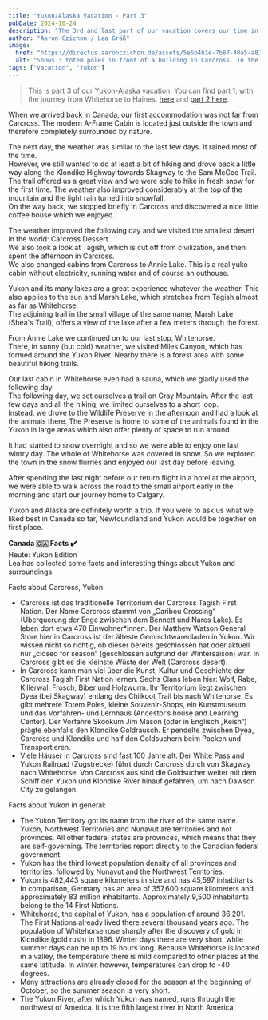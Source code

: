 ```yaml
---
title: "Yukon/Alaska Vacation - Part 3"
pubDate: 2024-10-24
description: "The 3rd and last part of our vacation covers our time in Carcross, Whitehorse and surroundings."
author: "Aaron Czichon / Lea Gräß"
image:
  href: "https://directus.aaronczichon.de/assets/5e5b4b1e-7b87-40a5-a82d-5d8c4baf36be.jpg?quality=70&width=1600"
  alt: "Shows 3 totem poles in front of a building in Carcross. In the background the mountains and a blue sky with a few clouds."
tags: ["Vacation", "Yukon"]
---
```

> This is part 3 of our Yukon-Alaska vacation. You can find part 1, with the journey from Whitehorse to Haines, [here](https://canada.aaronczichon.de/blog/43-yukon-alaska-part1/) and [part 2 here](https://canada.aaronczichon.de/blog/44-yukon-alaska-part2/).

When we arrived back in Canada, our first accommodation was not far from Carcross. The modern A-Frame Cabin is located just outside the town and therefore completely surrounded by nature.

The next day, the weather was similar to the last few days. It rained most of the time.   
However, we still wanted to do at least a bit of hiking and drove back a little way along the Klondike Highway towards Skagway to the Sam McGee Trail.    
The trail offered us a great view and we were able to hike in fresh snow for the first time. The weather also improved considerably at the top of the mountain and the light rain turned into snowfall.   
On the way back, we stopped briefly in Carcross and discovered a nice little coffee house which we enjoyed.

<DirectusImage assetId="e6d45133-e47c-4953-9629-3892a5efea7c.jpg" />

The weather improved the following day and we visited the smallest desert in the world: Carcross Dessert.    
We also took a look at Tagish, which is cut off from civilization, and then spent the afternoon in Carcross.   
We also changed cabins from Carcross to Annie Lake. This is a real yuko cabin without electricity, running water and of course an outhouse.

Yukon and its many lakes are a great experience whatever the weather. This also applies to the sun and Marsh Lake, which stretches from Tagish almost as far as Whitehorse.    
The adjoining trail in the small village of the same name, Marsh Lake (Shea's Trail), offers a view of the lake after a few meters through the forest.

From Annie Lake we continued on to our last stop, Whitehorse.   
There, in sunny (but cold) weather, we visited Miles Canyon, which has formed around the Yukon River. Nearby there is a forest area with some beautiful hiking trails.   

<DirectusImage assetId="1ac5b357-e7da-4881-a59e-b5494442ec47.jpg" />

Our last cabin in Whitehorse even had a sauna, which we gladly used the following day.    
The following day, we set ourselves a trail on Gray Mountain. After the last few days and all the hiking, we limited ourselves to a short loop.   
Instead, we drove to the Wildlife Preserve in the afternoon and had a look at the animals there. The Preserve is home to some of the animals found in the Yukon in large areas which also offer plenty of space to run around.

<DirectusGallery folderName="45 Yukon Alaska Part 3" />

It had started to snow overnight and so we were able to enjoy one last wintry day. The whole of Whitehorse was covered in snow. So we explored the town in the snow flurries and enjoyed our last day before leaving.

After spending the last night before our return flight in a hotel at the airport, we were able to walk across the road to the small airport early in the morning and start our journey home to Calgary.

Yukon and Alaska are definitely worth a trip. If you were to ask us what we liked best in Canada so far, Newfoundland and Yukon would be together on first place.

**Canada 🇨🇦 Facts ✔️**  
Heute: Yukon Edition  
Lea has collected some facts and interesting things about Yukon and surroundings.

Facts about Carcross, Yukon:   
-	Carcross ist das traditionelle Territorium der Carcross Tagish First Nation. Der Name Carcross stammt von „Caribou Crossing“ (Überquerung der Enge zwischen dem Bennett und Nares Lake). Es leben dort etwa 470 Einwohner*innen. Der Matthew Watson General Store hier in Carcross ist der älteste Gemischtwarenladen in Yukon. Wir wissen nicht so richtig, ob dieser bereits geschlossen hat oder aktuell nur „closed for season“ (geschlossen aufgrund der Wintersaison) war. In Carcross gibt es die kleinste Wüste der Welt (Carcross desert).   
-	In Carcross kann man viel über die Kunst, Kultur und Geschichte der Carcross Tagish First Nation lernen. Sechs Clans leben hier: Wolf, Rabe, Killerwal, Frosch, Biber und Holzwurm. Ihr Territorium liegt zwischen Dyea (bei Skagway) entlang des Chilkoot Trail bis nach Whitehorse. Es gibt mehrere Totem Poles, kleine Souvenir-Shops, ein Kunstmuseum und das Vorfahren- und Lernhaus (Ancestor’s house and Learning Center). Der Vorfahre Skookum Jim Mason (oder in Englisch „Keish“) prägte ebenfalls den Klondike Goldrausch. Er pendelte zwischen Dyea, Carcross und Klondike und half den Goldsuchern beim Packen und Transportieren.    
-	Viele Häuser in Carcross sind fast 100 Jahre alt. Der White Pass and Yukon Railroad (Zugstrecke) führt durch Carcross durch von Skagway nach Whitehorse. Von Carcross aus sind die Goldsucher weiter mit dem Schiff den Yukon und Klondike River hinauf gefahren, um nach Dawson City zu gelangen. 

Facts about Yukon in general:   
- The Yukon Territory got its name from the river of the same name. Yukon, Northwest Territories and Nunavut are territories and not provinces. All other federal states are provinces, which means that they are self-governing. The territories report directly to the Canadian federal government.    
- Yukon has the third lowest population density of all provinces and territories, followed by Nunavut and the Northwest Territories.    
- Yukon is 482,443 square kilometers in size and has 45,597 inhabitants. In comparison, Germany has an area of 357,600 square kilometers and approximately 83 million inhabitants. Approximately 9,500 inhabitants belong to the 14 First Nations.    
- Whitehorse, the capital of Yukon, has a population of around 36,201. The First Nations already lived there several thousand years ago. The population of Whitehorse rose sharply after the discovery of gold in Klondike (gold rush) in 1896. Winter days there are very short, while summer days can be up to 19 hours long. Because Whitehorse is located in a valley, the temperature there is mild compared to other places at the same latitude. In winter, however, temperatures can drop to -40 degrees.    
- Many attractions are already closed for the season at the beginning of October, so the summer season is very short.    
- The Yukon River, after which Yukon was named, runs through the northwest of America. It is the fifth largest river in North America.  